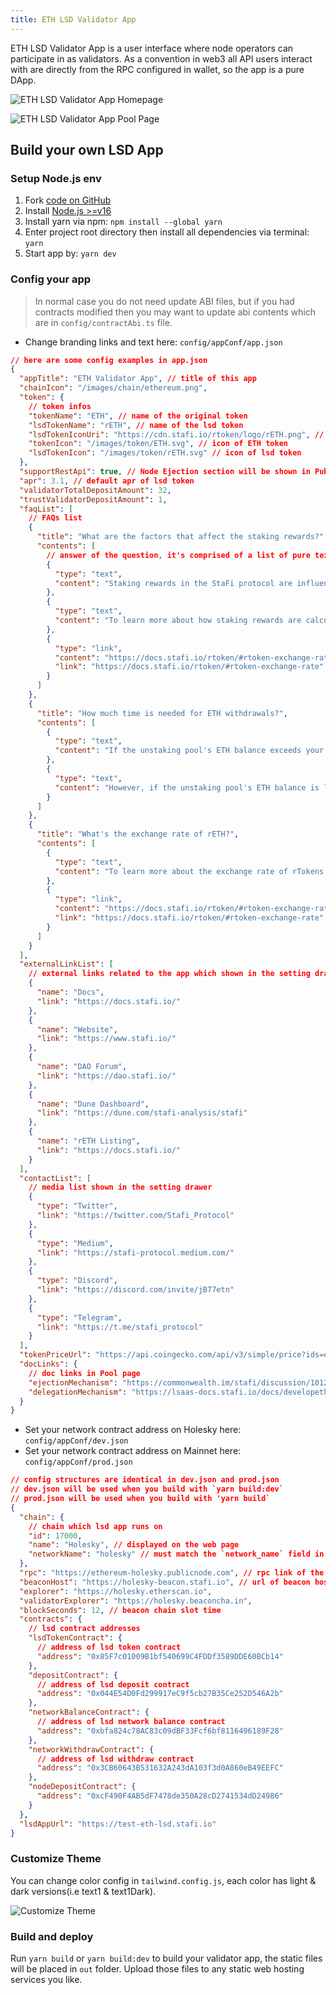 ```yaml
---
title: ETH LSD Validator App
---
```


ETH LSD Validator App is a user interface where node operators can participate in as validators. As a convention in web3 all API users interact with are directly from the RPC configured in wallet, so the app is a pure DApp.

![ETH LSD Validator App Homepage](/image/ethlsd/eth_lsd_validator_app_homepage.png 'ETH LSD Validator App Homepage')

![ETH LSD Validator App Pool Page](/image/ethlsd/eth_lsd_validator_app_pool_page.png 'ETH LSD Validator App Pool Page')

## Build your own LSD App

### Setup Node.js env

1. Fork [code on GitHub](https://github.com/stafiprotocol/eth-lsd-validator-app)
1. Install [Node.js >=v16](https://nodejs.org/en/learn/getting-started/how-to-install-nodejs)
1. Install yarn via npm: `npm install --global yarn`
1. Enter project root directory then install all dependencies via terminal: `yarn`
1. Start app by: `yarn dev`

### Config your app

> In normal case you do not need update ABI files, but if you had contracts modified then you may want to update abi contents which are in `config/contractAbi.ts` file.

- Change branding links and text here: `config/appConf/app.json`

```json
// here are some config examples in app.json
{
  "appTitle": "ETH Validator App", // title of this app
  "chainIcon": "/images/chain/ethereum.png",
  "token": {
    // token infos
    "tokenName": "ETH", // name of the original token
    "lsdTokenName": "rETH", // name of the lsd token
    "lsdTokenIconUri": "https://cdn.stafi.io/rtoken/logo/rETH.png", // icon link of lsd token
    "tokenIcon": "/images/token/ETH.svg", // icon of ETH token
    "lsdTokenIcon": "/images/token/rETH.svg" // icon of lsd token
  },
  "supportRestApi": true, // Node Ejection section will be shown in Pubkeys page if this value is true
  "apr": 3.1, // default apr of lsd token
  "validatorTotalDepositAmount": 32,
  "trustValidatorDepositAmount": 1,
  "faqList": [
    // FAQs list
    {
      "title": "What are the factors that affect the staking rewards?", // question title
      "contents": [
        // answer of the question, it's comprised of a list of pure texts and links
        {
          "type": "text",
          "content": "Staking rewards in the StaFi protocol are influenced by various factors including the total amount of native tokens staked and redeemed, the staking rewards earned, slash occurrences, penalties, and the commission ratio. Slashing events, caused by disconnection or malicious behavior of validator nodes, could potentially reduce rewards; however, StaFi mitigates this risk by diversifying the staking funds across multiple validators with clean records and requiring them to provide additional deposits as collaterals. The staking reward claim status and the timing of claims on the original chain can also affect staking rewards.\n"
        },
        {
          "type": "text",
          "content": "To learn more about how staking rewards are calculated, please read:\n"
        },
        {
          "type": "link",
          "content": "https://docs.stafi.io/rtoken/#rtoken-exchange-rate\n",
          "link": "https://docs.stafi.io/rtoken/#rtoken-exchange-rate"
        }
      ]
    },
    {
      "title": "How much time is needed for ETH withdrawals?",
      "contents": [
        {
          "type": "text",
          "content": "If the unstaking pool's ETH balance exceeds your withdrawal amount, you will instantly receive your ETH upon transaction approval.\n"
        },
        {
          "type": "text",
          "content": "However, if the unstaking pool's ETH balance is less than your withdrawal amount, the withdrawal process will take 1-5 days. After this period, you can claim your ETH using the withdraw function.\n"
        }
      ]
    },
    {
      "title": "What's the exchange rate of rETH?",
      "contents": [
        {
          "type": "text",
          "content": "To learn more about the exchange rate of rTokens and how they are calculated, please read:\n"
        },
        {
          "type": "link",
          "content": "https://docs.stafi.io/rtoken/#rtoken-exchange-rate\n",
          "link": "https://docs.stafi.io/rtoken/#rtoken-exchange-rate"
        }
      ]
    }
  ],
  "externalLinkList": [
    // external links related to the app which shown in the setting drawer
    {
      "name": "Docs",
      "link": "https://docs.stafi.io/"
    },
    {
      "name": "Website",
      "link": "https://www.stafi.io/"
    },
    {
      "name": "DAO Forum",
      "link": "https://dao.stafi.io/"
    },
    {
      "name": "Dune Dashboard",
      "link": "https://dune.com/stafi-analysis/stafi"
    },
    {
      "name": "rETH Listing",
      "link": "https://docs.stafi.io/"
    }
  ],
  "contactList": [
    // media list shown in the setting drawer
    {
      "type": "Twitter",
      "link": "https://twitter.com/Stafi_Protocol"
    },
    {
      "type": "Medium",
      "link": "https://stafi-protocol.medium.com/"
    },
    {
      "type": "Discord",
      "link": "https://discord.com/invite/jB77etn"
    },
    {
      "type": "Telegram",
      "link": "https://t.me/stafi_protocol"
    }
  ],
  "tokenPriceUrl": "https://api.coingecko.com/api/v3/simple/price?ids=ethereum&vs_currencies=usd",
  "docLinks": {
    // doc links in Pool page
    "ejectionMechanism": "https://commonwealth.im/stafi/discussion/10127-withdrawal-design-for-reth-solution-for-upcoming-shanghai-upgrade", // doc link of Ejection Mechanism
    "delegationMechanism": "https://lsaas-docs.stafi.io/docs/developethlsd/validator.html" // doc link of Delegation Mechanism
  }
}
```

- Set your network contract address on Holesky here: `config/appConf/dev.json`
- Set your network contract address on Mainnet here: `config/appConf/prod.json`

```json
// config structures are identical in dev.json and prod.json
// dev.json will be used when you build with `yarn build:dev`
// prod.json will be used when you build with 'yarn build`
{
  "chain": {
    // chain which lsd app runs on
    "id": 17000,
    "name": "Holesky", // displayed on the web page
    "networkName": "holesky" // must match the `network_name` field in deposit_data*.json
  },
  "rpc": "https://ethereum-holesky.publicnode.com", // rpc link of the chain
  "beaconHost": "https://holesky-beacon.stafi.io", // url of beacon host
  "explorer": "https://holesky.etherscan.io",
  "validatorExplorer": "https://holesky.beaconcha.in",
  "blockSeconds": 12, // beacon chain slot time
  "contracts": {
    // lsd contract addresses
    "lsdTokenContract": {
      // address of lsd token contract
      "address": "0x85F7c01009B1bf540699C4FDDf3589DDE60BCb14"
    },
    "depositContract": {
      // address of lsd deposit contract
      "address": "0x044E54D0Fd299917eC9f5cb27B35Ce252D546A2b"
    },
    "networkBalanceContract": {
      // address of lsd network balance contract
      "address": "0xbfa824c78AC83c09dBF33Fcf6bf8116496189F28"
    },
    "networkWithdrawContract": {
      // address of lsd withdraw contract
      "address": "0x3CB60643B531632A243dA103f3d0A860eB49EEFC"
    },
    "nodeDepositContract": {
      "address": "0xcF490F4AB5dF7478de350A28cD2741534dD24986"
    }
  },
  "lsdAppUrl": "https://test-eth-lsd.stafi.io"
}
```

### Customize Theme

You can change color config in `tailwind.config.js`, each color has light & dark versions(i.e text1 & text1Dark).

![Customize Theme](/image/ethlsd/customize_theme.png 'Customize Theme')

### Build and deploy

Run `yarn build` or `yarn build:dev` to build your validator app, the static files will be placed in `out` folder. Upload those files to any static web hosting services you like.
